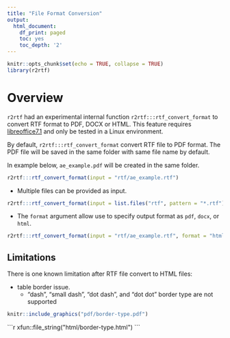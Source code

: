 ```yaml
---
title: "File Format Conversion"
output:
  html_document:
    df_print: paged
    toc: yes
    toc_depth: '2'
---
```


```r
knitr::opts_chunk$set(echo = TRUE, collapse = TRUE)
library(r2rtf)
```

# Overview

`r2rtf` had an experimental internal function `r2rtf:::rtf_convert_format` to 
convert RTF format to PDF, DOCX or HTML. 
This feature requires [libreoffice7.1](https://www.libreoffice.org/download/download/) and only 
be tested in a Linux environment. 

By default, `r2rtf:::rtf_convert_format` convert RTF file to PDF format.
The PDF file will be saved in the same folder with same file name by default.

In example below, `ae_example.pdf` will be created in the same folder. 

```r
r2rtf:::rtf_convert_format(input = "rtf/ae_example.rtf")
```

- Multiple files can be provided as input.

```r
r2rtf:::rtf_convert_format(input = list.files("rtf", pattern = "*.rtf"))
```

- The `format` argument allow use to specify output format as `pdf`, `docx`, or `html`. 

```r
r2rtf:::rtf_convert_format(input = "rtf/ae_example.rtf", format = "html")
```

## Limitations 

There is one known limitation after RTF file convert to HTML files:   

- table border issue.
  - "dash", "small dash", "dot dash", and "dot dot" border type are not supported 

```r
knitr::include_graphics("pdf/border-type.pdf")
```

````{=html}
```r
xfun::file_string("html/border-type.html")
```
````
